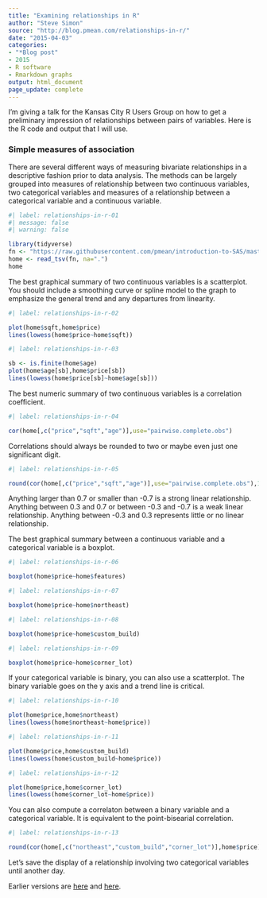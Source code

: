 ```yaml
---
title: "Examining relationships in R"
author: "Steve Simon"
source: "http://blog.pmean.com/relationships-in-r/"
date: "2015-04-03"
categories:
- "*Blog post"
- 2015
- R software
- Rmarkdown graphs
output: html_document
page_update: complete
---
```


I'm giving a talk for the Kansas City R Users Group on how to get a
preliminary impression of relationships between pairs of variables. Here
is the R code and output that I will use.

<!---More--->

### Simple measures of association

There are several different ways of measuring bivariate relationships in
a descriptive fashion prior to data analysis. The methods can be largely
grouped into measures of relationship between two continuous variables,
two categorical variables and measures of a relationship between a
categorical variable and a continuous variable.

```r
#| label: relationships-in-r-01
#| message: false
#| warning: false

library(tidyverse)
fn <- "https://raw.githubusercontent.com/pmean/introduction-to-SAS/master/data/housing.txt"
home <- read_tsv(fn, na=".")
home
```

The best graphical summary of two continuous variables is a scatterplot.
You should include a smoothing curve or spline model to the graph to
emphasize the general trend and any departures from linearity.

```r
#| label: relationships-in-r-02

plot(home$sqft,home$price)
lines(lowess(home$price~home$sqft))
```



```r
#| label: relationships-in-r-03

sb <- is.finite(home$age)
plot(home$age[sb],home$price[sb])
lines(lowess(home$price[sb]~home$age[sb]))
```



The best numeric summary of two continuous variables is a correlation
coefficient.

```r
#| label: relationships-in-r-04

cor(home[,c("price","sqft","age")],use="pairwise.complete.obs")
```

Correlations should always be rounded to two or maybe even just one
significant digit.

```r
#| label: relationships-in-r-05

round(cor(home[,c("price","sqft","age")],use="pairwise.complete.obs"),1)
```

Anything larger than 0.7 or smaller than -0.7 is a strong linear
relationship. Anything between 0.3 and 0.7 or between -0.3 and -0.7 is a
weak linear relationship. Anything between -0.3 and 0.3 represents
little or no linear relationship.

The best graphical summary between a continuous variable and a
categorical variable is a boxplot.

```r
#| label: relationships-in-r-06

boxplot(home$price~home$features)
```


```r
#| label: relationships-in-r-07

boxplot(home$price~home$northeast)
```



```r
#| label: relationships-in-r-08

boxplot(home$price~home$custom_build)
```


```r
#| label: relationships-in-r-09

boxplot(home$price~home$corner_lot)
```




If your categorical variable is binary, you can also use a scatterplot.
The binary variable goes on the y axis and a trend line is critical.

```r
#| label: relationships-in-r-10

plot(home$price,home$northeast)
lines(lowess(home$northeast~home$price))
```




```r
#| label: relationships-in-r-11

plot(home$price,home$custom_build)
lines(lowess(home$custom_build~home$price))
```




```r
#| label: relationships-in-r-12

plot(home$price,home$corner_lot)
lines(lowess(home$corner_lot~home$price))
```



You can also compute a correlaton between a binary variable and a
categorical variable. It is equivalent to the point-bisearial
correlation.

```r
#| label: relationships-in-r-13

round(cor(home[,c("northeast","custom_build","corner_lot")],home$price),1)
```

Let's save the display of a relationship involving two categorical
variables until another day.
 
Earlier versions are [here][sim1] and [here][sim2].
 
[sim1]: http://blog.pmean.com/relationships-in-r/
[sim2]: http://new.pmean.com/relationships-in-r/
